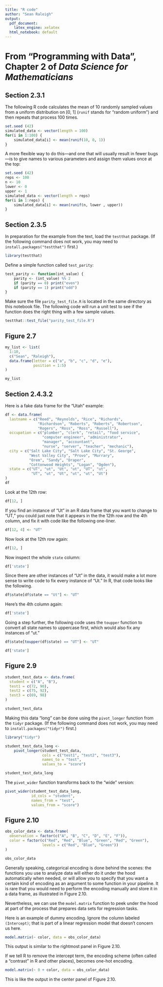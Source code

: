 ```yaml
---
title: "R code"
author: "Sean Raleigh"
output:
  pdf_document:
    latex_engine: xelatex
  html_notebook: default
---
```


# From "Programming with Data", Chapter 2 of *Data Science for Mathematicians*

## Section 2.3.1

The following R code calculates the mean of 10 randomly sampled values from a uniform distribution on [0, 1] (`runif` stands for “random uniform”) and then repeats that process 100 times.

```r
set.seed (42)
simulated_data <- vector(length = 100)
for(i in 1:100) {
    simulated_data[i] <- mean(runif(10, 0, 1))
}
```


A more flexible way to do this&mdash;and one that will usually result in fewer bugs&mdash;is to give names to various parameters and assign them values once at the top:

```r
set.seed (42)
reps <- 100
n <- 10
lower <- 0
upper <- 1
simulated_data <- vector(length = reps)
for(i in 1:reps) {
    simulated_data[i] <- mean(runif(n, lower , upper))
}
```


## Section 2.3.5

In preparation for the example from the text, load the `testthat` package. (If the following command does not work, you may need to `install.packages("testthat")` first.)

```r
library(testthat)
```

Define a simple function called `test_parity`:

```r
test_parity <- function(int_value) {
    parity <- (int_value) %% 2
    if (parity == 0) print("even")
    if (parity == 1) print("odd")
}
```

Make sure the file `parity_test_file.R` is located in the same directory as this notebook file. The following code will run a unit test to see if the function does the right thing with a few sample values.

```r
testthat::test_file("parity_test_file.R")
```


## Figure 2.7

```r
my_list <- list(
  1:10,
  c("Sean", "Raleigh"),
  data.frame(letter = c("a", "b", "c", "d", "e"),
             position = 1:5)
)
```

```r
my_list
```


## Section 2.4.3.2

Here is a fake data frame for the "Utah" example:

```r
df <- data.frame(
  lastname = c("Reed", "Reynolds", "Rice", "Richards",
               "Richardson", "Roberts", "Roberts", "Robertson",
               "Rogers", "Ross", "Ross", "Russell"),
  occupation = c("plumber", "clerk", "retail", "food service",
                 "computer engineer", "administrator",
                 "manager", "accountant",
                 "nurse", "server", "teacher", "mechanic"),
  city = c("Salt Lake City", "Salt Lake City", "St. George",
           "West Valley City", "Provo", "Murrary",
           "Orem", "Sandy", "Draper",
           "Cottonwood Heights", "Logan", "Ogden"),
  state = c("UT", "ut", "Ut", "ut", "UT", "ut",
            "UT", "ut", "Ut", "ut", "ut", "Ut")
)
df
```

Look at the 12th row:

```r
df[12, ]
```
If you find an instance of “Ut” in an R data frame that you want to change to “UT,” you could just note that it appears in the the 12th row and the 4th column, and fix it with code like the following one-liner.

```r
df[12, 4] <- "UT"
```

Now look at the 12th row again:

```r
df[12, ]
```
Now inspect the whole `state` column:

```r
df['state']
```
Since there are other instances of “Ut” in the data, it would make a lot more sense to write code to fix every instance of “Ut.” In R, that code looks like the following.

```r
df$state[df$state == "Ut"] <- "UT"
```

Here's the 4th column again:

```r
df['state']
```

Going a step further, the following code uses the `toupper` function to convert all state names to uppercase first, which would also fix any instances of “ut.”

```r
df$state[toupper(df$state) == "UT"] <- "UT"
```

```r
df['state']
```

## Figure 2.9

```r
student_test_data <- data.frame(
  student = c("A", "B"),
  test1 = c(72, 90),
  test2 = c(75, 92),
  test3 = c(69, 98)
)
```

```r
student_test_data
```

Making this data "long" can be done using the `pivot_longer` function from the `tidyr` package. (If the following command does not work, you may need to `install.packages("tidyr")` first.)

```r
library("tidyr")
```

```r
student_test_data_long <-
    pivot_longer(student_test_data,
                 cols = c("test1", "test2", "test3"),
                 names_to = "test",
                 values_to = "score")
```

```r
student_test_data_long
```
The `pivot_wider` function transforms back to the "wide" version:

```r
pivot_wider(student_test_data_long,
            id_cols = "student",
            names_from = "test",
            values_from = "score")
```


## Figure 2.10

```r
obs_color_data <- data.frame(
  observation = factor(c("A", "B", "C", "D", "E", "F")),
  color = factor(c("Red", "Red", "Blue", "Green", "Red", "Green"),
                 levels = c("Red", "Blue", "Green"))
)
```

```r
obs_color_data
```
Generally speaking, categorical encoding is done behind the scenes: the functions you use to analyze data will either do it under the hood automatically when needed, or will allow you to specify that you want a certain kind of encoding as an argument to some function in your pipeline. It is rare that you would need to perform the encoding manually and store it in a data frame, as illustrated in Figure 2.10.

Nevertheless, we can use the `model.matrix` function to peek under the hood at part of the process that prepares data sets for regression tasks.

Here is an example of dummy encoding. Ignore the column labeled `(Intercept)`; that is part of a linear regression model that doesn't concern us here.

```r
model.matrix(~ color, data = obs_color_data)
```

This output is similar to the rightmost panel in Figure 2.10.

If we tell R to remove the intercept term, the encoding scheme (often called a "contrast" in R and other places), becomes one-hot encoding.

```r
model.matrix(~ 0 + color, data = obs_color_data)
```

This is like the output in the center panel of Figure 2.10.




